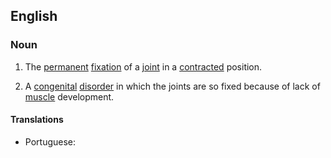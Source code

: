 ==English==
{{wikipedia}}

===Noun===
{{en-noun|arthrogryposes}}

# {{lb|en|countable|teratology}} The [[permanent]] [[fixation]] of a [[joint]] in a [[contracted]] position.
# {{lb|en|uncountable|teratology}} A [[congenital]] [[disorder]] in which the joints are so fixed because of lack of [[muscle]] development.

====Translations====
{{trans-top|the permanent fixation of a joint in a contracted position}}
* Portuguese: {{t|pt|artrogripose|f}}
{{trans-mid}}
{{trans-bottom}}